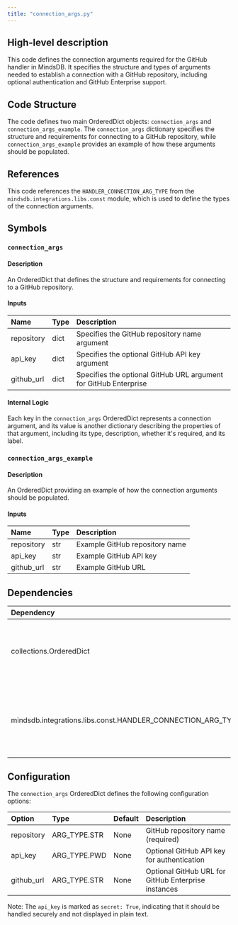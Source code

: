 ```yaml
---
title: "connection_args.py"
---
```


## High-level description
This code defines the connection arguments required for the GitHub handler in MindsDB. It specifies the structure and types of arguments needed to establish a connection with a GitHub repository, including optional authentication and GitHub Enterprise support.

## Code Structure
The code defines two main OrderedDict objects: `connection_args` and `connection_args_example`. The `connection_args` dictionary specifies the structure and requirements for connecting to a GitHub repository, while `connection_args_example` provides an example of how these arguments should be populated.

## References
This code references the `HANDLER_CONNECTION_ARG_TYPE` from the `mindsdb.integrations.libs.const` module, which is used to define the types of the connection arguments.

## Symbols

### `connection_args`
#### Description
An OrderedDict that defines the structure and requirements for connecting to a GitHub repository.

#### Inputs
| Name | Type | Description |
|:-----|:-----|:------------|
| repository | dict | Specifies the GitHub repository name argument |
| api_key | dict | Specifies the optional GitHub API key argument |
| github_url | dict | Specifies the optional GitHub URL argument for GitHub Enterprise |

#### Internal Logic
Each key in the `connection_args` OrderedDict represents a connection argument, and its value is another dictionary describing the properties of that argument, including its type, description, whether it's required, and its label.

### `connection_args_example`
#### Description
An OrderedDict providing an example of how the connection arguments should be populated.

#### Inputs
| Name | Type | Description |
|:-----|:-----|:------------|
| repository | str | Example GitHub repository name |
| api_key | str | Example GitHub API key |
| github_url | str | Example GitHub URL |

## Dependencies
| Dependency | Purpose |
|:-----------|:--------|
| collections.OrderedDict | Used to create ordered dictionaries for connection arguments |
| mindsdb.integrations.libs.const.HANDLER_CONNECTION_ARG_TYPE | Imported as ARG_TYPE, used to specify the types of connection arguments |

## Configuration
The `connection_args` OrderedDict defines the following configuration options:

| Option | Type | Default | Description |
|:-------|:-----|:--------|:------------|
| repository | ARG_TYPE.STR | None | GitHub repository name (required) |
| api_key | ARG_TYPE.PWD | None | Optional GitHub API key for authentication |
| github_url | ARG_TYPE.STR | None | Optional GitHub URL for GitHub Enterprise instances |

Note: The `api_key` is marked as `secret: True`, indicating that it should be handled securely and not displayed in plain text.